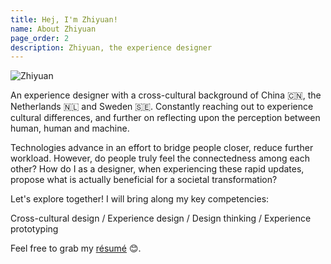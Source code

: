 ```yaml
---
title: Hej, I'm Zhiyuan!
name: About Zhiyuan
page_order: 2
description: Zhiyuan, the experience designer
---
```



<EmbedImage width="avatar">

![Zhiyuan](./about-zhiyuan-00.jpg)

</EmbedImage>

An experience designer with a cross-cultural background of China 🇨🇳, the Netherlands 🇳🇱 and Sweden 🇸🇪. Constantly reaching out to experience cultural differences, and further on reflecting upon the perception between human, human and machine.

Technologies advance in an effort to bridge people closer, reduce further workload. However, do people truly feel the connectedness among each other? How do I as a designer, when experiencing these rapid updates, propose what is actually beneficial for a societal transformation?

Let's explore together! I will bring along my key competencies:

Cross-cultural design / Experience design / Design thinking / Experience prototyping

Feel free to grab my [résumé](./resume-Zhiyuan_Zheng.pdf) 😊.

